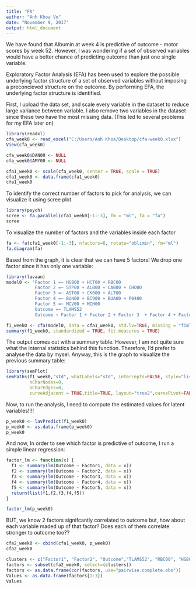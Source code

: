 ```yaml
---
title: "FA"
author: "Anh Khoa Vo"
date: "November 9, 2017"
output: html_document
---
```



We have found that Albumin at week 4 is predictive of outcome - motor scores by week 52. However, I was wondering if a set of observed variables would have a better chance of predicting outcome than just one single variable. 

Exploratory Factor Analysis (EFA) has been used to explore the possible underlying factor structure of a set of observed variables without imposing a preconcieved structure on the outcome. By performing EFA, the underlying factor structure is identified. 

First, I upload the data set, and scale every variable in the dataset to reduce large variance between variable. I also remove two variables in the dataset since these two have the most missing data. (This led to several problems for my EFA later on) 

```r
library(readxl)
cfa_week0 <- read_excel("C:/Users/Anh Khoa/Desktop/cfa-week0.xlsx")
View(cfa_week0)

cfa_week0$DAN00 <- NULL
cfa_week0$AMY00 <- NULL

cfa1_week0 <- scale(cfa_week0, center = TRUE, scale = TRUE)
cfa1_week0 <- data.frame(cfa1_week0)
cfa1_week0

```

To identify the correct number of factors to pick for analysis, we can visualize it using scree plot. 

```r
library(psych)
scree <- fa.parallel(cfa1_week0[-1:-3], fm = "ml", fa = "fa")
scree
```

To visualize the number of factors and the variables inside each factor 

```r
fa <- fa(cfa1_week0[-1:-3], nfactors=6, rotate="oblimin", fm="ml")
fa.diagram(fa)
```

Based from the graph, it is clear that we can have 5 factors! We drop one factor since it has only one variable: 

```r
library(lavaan)
model0 <- 'Factor 1 =~ HGB00 + HCT00 + RBC00 
           Factor 2 =~ STP00 + ALB00 + CAB00 + CHO00
           Factor 3 =~ AST00 + CK000 + ALT00 
           Factor 4 =~ BUN00 + BC900 + BUA00 + P0400
           Factor 5 =~ MCV00 + MCH00
           Outcome =~ TLAMS52
           Outcome ~ Factor 1 + Factor 2 + Factor 3  + Factor 4 + Factor 5'

f1_week0 <- cfa(model0, data = cfa1_week0, std.lv=TRUE, missing = "fiml", na.action=na.omit)
summary(f1_week0, standardized = TRUE, fit.measures = TRUE)
```

The output comes out with a summary table. However, I am not quite sure what the internal statistics behind this function. Therefore, I'd prefer to analyse the data by mysel. Anyway, this is the graph to visualize the previous summary table: 

```r
library(semPlot)
semPaths(f1_week0,"std", whatLabels="std", intercepts=FALSE, style="lisrel", residuals = FALSE,
         nCharNodes=0, 
         nCharEdges=0,
         curveAdjacent = TRUE,title=TRUE, layout="tree2",curvePivot=FALSE)
```

Now, to run the analysis, I need to compute the estimated values for latent variables!!!! 

```r
p_week0 <- lavPredict(f1_week0)
p_week0 <- as.data.frame(p_week0)
p_week0
```

And now, In order to see which factor is predictive of outcome, I run a simple linear regression: 

```r
factor_lm <- function(x) {
  f1 <- summary(lm(Outcome ~ Factor1, data = x))
  f2 <- summary(lm(Outcome ~ Factor2, data = x))
  f3 <- summary(lm(Outcome ~ Factor3, data = x))
  f4 <- summary(lm(Outcome ~ Factor4, data = x))
  f5 <- summary(lm(Outcome ~ Factor5, data = x))
  return(list(f1,f2,f3,f4,f5))
}

factor_lm(p_week0)
```


BUT, we know 2 factors signifcantly correlated to outcome but, how about each variable maded up of that factor? Does each of them correlate stronger to outcome too??

```r
cfa2_week0 <- cbind(cfa1_week0, p_week0)
cfa2_week0

```

```r
clusters <- c("Factor1", "Factor2", "Outcome","TLAMS52", "RBC00", "HGB00", "HCT00", "STP00", "ALB00", "CAB00", "CHO00")
factors <- subset(cfa2_week0, select=(clusters))
factors <- as.data.frame(cor(factors, use="pairwise.complete.obs"))
Values <- as.data.frame(factors[1:3])
Values

```

